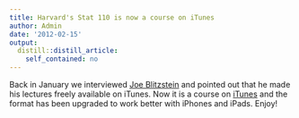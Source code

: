 ```yaml
---
title: Harvard's Stat 110 is now a course on iTunes
author: Admin
date: '2012-02-15'
output:
  distill::distill_article:
    self_contained: no
---
```


Back in January we interviewed <a href="http://simplystatistics.tumblr.com/post/16170052064/interview-with-joe-blitzstein" target="_blank">Joe Blitzstein</a> and pointed out that he made his lectures freely available on iTunes. Now it is a course on <a href="http://itunes.apple.com/us/course/statistics-110-probability/id502492375" target="_blank">iTunes</a> and the format has been upgraded to work better with iPhones and iPads. Enjoy! 
